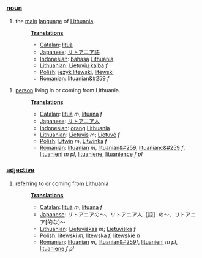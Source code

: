 ===[[noun]]===
#the [[main]] [[language]] of [[Lithuania]].
#:'''[[Translation]]s'''
#:*[[Catalan]]: [[lituà]]
#:*[[Japanese]]: [[リトアニア語]]
#:*[[Indonesian]]: [[bahasa]] [[Lithuania]]
#:*[[Lithuanian]]: [[Lietuvių kalba]] ''f''
#:*[[Polish]]: [[język litewski]], [[litewski]]
#:*[[Romanian]]: [[lituanian&#259]] ''f''

#[[person]] living in or coming from Lithuania.
#:'''[[Translation]]s'''
#:*[[Catalan]]: [[lituà]] ''m'', [[lituana]] ''f''
#:*[[Japanese]]: [[リトアニア人]]
#:*[[Indonesian]]: [[orang]] [[Lithuania]]
#:*[[Lithuanian]]: [[Lietuvis]] ''m''; [[Lietuvė]] ''f''
#:*[[Polish]]: [[Litwin]] ''m'', [[Litwinka]] ''f''
#:*[[Romanian]]: [[lituanian]] ''m'', [[lituanian&#259]], [[lituanianc&#259]] ''f'', [[lituanieni]] ''m pl'', [[lituaniene]], [[lituanience]] ''f pl''

===[[adjective]]===

#referring to or coming from Lithuania
#:'''[[Translation]]s'''
#:*[[Catalan]]: [[lituà]] ''m'', [[lituana]] ''f''
#:*[[Japanese]]: リトアニアの～、リトアニア人［語］の～、リトアニア[的な]～
#:*[[Lithuanian]]: [[Lietuviškas]] ''m''; [[Lietuviška]] ''f''
#:*[[Polish]]: [[litewski]] ''m'', [[litewska]] ''f'', [[litewskie]] ''n''
#:*[[Romanian]]: [[lituanian]] ''m'', [[lituanian&#259]]''f'', [[lituanieni]] ''m pl'', [[lituaniene]] ''f pl''